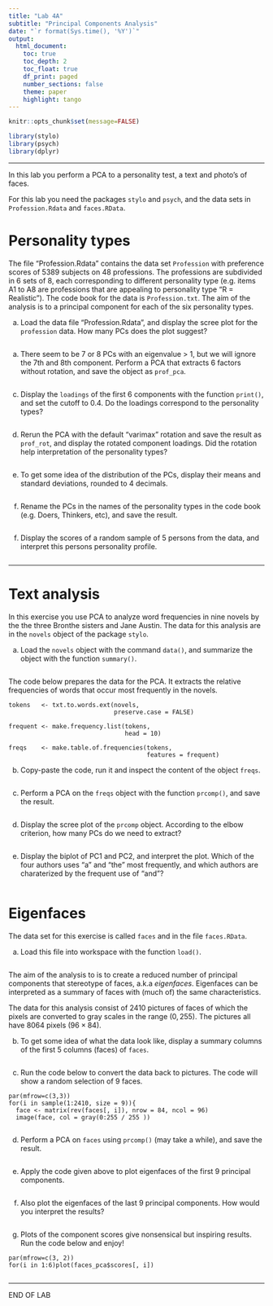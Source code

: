 ---
title: "Lab 4A"
subtitle: "Principal Components Analysis"
date: "`r format(Sys.time(), '%Y')`"
output: 
  html_document:
    toc: true
    toc_depth: 2
    toc_float: true
    df_print: paged
    number_sections: false
    theme: paper
    highlight: tango
---


```{r setup, include=F, message=F}
knitr::opts_chunk$set(message=FALSE)

library(stylo)
library(psych)
library(dplyr)
```

---



In this lab you perform a PCA to a personality test, a text and photo's of faces.

For this lab you need the packages `stylo` and `psych`, and the data sets in `Profession.Rdata` and `faces.RData`. 

# Personality types

The file "Profession.Rdata" contains the data set `Profession` with preference scores of 5389 subjects on 48 professions. The professions are subdivided in 6 sets of 8, each corresponding to different personality type (e.g. items A1 to A8 are professions that are appealing to personality type "R =  Realistic"). The code book for the data is `Profession.txt`. The aim of the analysis is to a principal component for each of the six personality types.


a. Load the data file "Profession.Rdata", and display the scree plot for the `profession` data. How many PCs does the plot suggest? 

```{r}

```

a. There seem to be 7 or 8 PCs with an eigenvalue > 1, but we will ignore the 7th and 8th component. Perform a PCA that extracts 6 factors without rotation, and save the object as `prof_pca`. 

```{r}

```



c. Display the `loadings` of the first 6 components with the function `print()`, and set the cutoff to 0.4. Do the loadings correspond to the personality types?

```{r}

```

d. Rerun the PCA with the default "varimax" rotation and save the result as `prof_rot`, and display the rotated component loadings. Did the rotation help interpretation of the personality types?

```{r}

```


e. To get some idea of the distribution of the PCs, display their means and standard deviations, rounded to 4 decimals.

```{r}

```

f. Rename the PCs in the names of the personality types in the code book (e.g. Doers, Thinkers, etc), and save the result.

```{r}

```



f. Display the scores of a random sample of 5 persons from the data, and interpret this persons personality profile.

```{r}

```

---

# Text analysis

In this exercise you use PCA to analyze word frequencies in nine novels by the the three Bronthe sisters and Jane Austin. The data for this analysis are in the `novels` object of the package `stylo`.

a. Load the `novels` object with the command `data()`, and summarize the object with the function `summary()`. 

```{r}

```

The code below prepares the data for the PCA. It extracts the relative frequencies of words that occur most frequently in the novels.

```
tokens   <- txt.to.words.ext(novels, 
                             preserve.case = FALSE)

frequent <- make.frequency.list(tokens, 
                                head = 10)

freqs    <- make.table.of.frequencies(tokens, 
                                      features = frequent)
```


b. Copy-paste the code, run it and inspect the content of the object `freqs`.

```{r}

```

c. Perform a PCA on the `freqs` object with the function `prcomp()`, and save the result.

```{r}

```


d. Display the scree plot of the `prcomp` object. According to the elbow criterion, how many PCs do we need to extract?

```{r}

```


e. Display the biplot of PC1 and PC2, and interpret the plot. Which of the four authors uses "a" and "the" most frequently, and which authors are charaterized by the frequent use of "and"?

```{r}

```


# Eigenfaces

The data set for this exercise is called `faces` and in the file `faces.RData`. 

a. Load this file into workspace with the function `load()`. 

```{r}

```

The aim of the analysis to is to create a reduced number of principal components that stereotype of faces, a.k.a _eigenfaces_. Eigenfaces can be interpreted as a summary of faces with (much of) the same characteristics.

The data for this analysis consist of 2410 pictures of faces of which the pixels are converted to gray scales in the range $(0, 255)$. The pictures all have 8064 pixels  $(96\times84)$.


b. To get some idea of what the data look like, display a summary columns of the first 5 columns (faces) of `faces`.

```{r}

```


c. Run the code below to convert the data back to pictures. The code will show a random selection of 9 faces.

```
par(mfrow=c(3,3))
for(i in sample(1:2410, size = 9)){
  face <- matrix(rev(faces[, i]), nrow = 84, ncol = 96)
  image(face, col = gray(0:255 / 255 ))
```


```{r}

```

d. Perform a PCA on `faces` using `prcomp()` (may take a while), and save the result. 

```{r}

```


e. Apply the code given above to plot eigenfaces of the first 9 principal components. 


```{r}

```

f. Also plot the eigenfaces of the last 9 principal components. How would you interpret the results?

```{r}

```



g. Plots of the component scores give nonsensical but inspiring results. Run the code below and enjoy!

```
par(mfrow=c(3, 2))
for(i in 1:6)plot(faces_pca$scores[, i])
```


```{r fig.width=10, fig.height=12}

```

---

END OF LAB